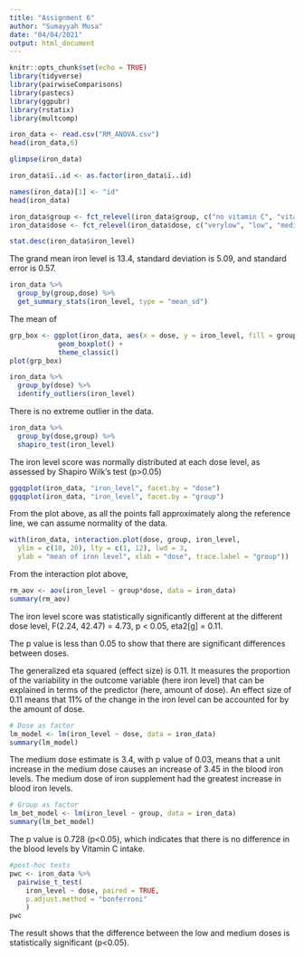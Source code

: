 ---
title: "Assignment 6"
author: "Sumayyah Musa"
date: "04/04/2021"
output: html_document
---

```{r setup, include=FALSE}
knitr::opts_chunk$set(echo = TRUE)
library(tidyverse)
library(pairwiseComparisons)
library(pastecs)
library(ggpubr)
library(rstatix)
library(multcomp)
```

```{r}
iron_data <- read.csv("RM_ANOVA.csv")
head(iron_data,6)
```

```{r}
glimpse(iron_data)
```

```{r}
iron_data$ï..id <- as.factor(iron_data$ï..id)
```

```{r}
names(iron_data)[1] <- "id"
head(iron_data)
```

```{r}
iron_data$group <- fct_relevel(iron_data$group, c("no vitamin C", "vitamin C"))
iron_data$dose <- fct_relevel(iron_data$dose, c("verylow", "low", "medium", "high"))
```

```{r}
stat.desc(iron_data$iron_level)
```

The grand mean iron level is 13.4, standard deviation is 5.09, and standard error is 0.57.

```{r}
iron_data %>%
  group_by(group,dose) %>%
  get_summary_stats(iron_level, type = "mean_sd")
```
The mean of 
```{r}
grp_box <- ggplot(iron_data, aes(x = dose, y = iron_level, fill = group)) +
            geom_boxplot() +
            theme_classic()
plot(grp_box)
```

```{r}
iron_data %>%
  group_by(dose) %>%
  identify_outliers(iron_level)
```

There is no extreme outlier in the data.

```{r}
iron_data %>%
  group_by(dose,group) %>%
  shapiro_test(iron_level)
```

The iron level score was normally distributed at each dose level, as assessed by Shapiro Wilk's test (p>0.05)

```{r}
ggqqplot(iron_data, "iron_level", facet.by = "dose")
ggqqplot(iron_data, "iron_level", facet.by = "group")
```

From the plot above, as all the points fall approximately along the reference line, we can assume normality of the data.

```{r}
with(iron_data, interaction.plot(dose, group, iron_level,
  ylim = c(10, 20), lty = c(1, 12), lwd = 3,
  ylab = "mean of iron level", xlab = "dose", trace.label = "group"))
```
From the interaction plot above, 

```{r}
rm_aov <- aov(iron_level ~ group*dose, data = iron_data)
summary(rm_aov)
```

The iron level score was statistically significantly different at the different dose level, F(2.24, 42.47) = 4.73, p < 0.05, eta2[g] = 0.11.

The p value is less than 0.05 to show that there are significant differences between doses.

The generalized eta squared (effect size) is 0.11. It measures the proportion of the variability in the outcome variable (here iron level) that can be explained in terms of the predictor (here, amount of dose). An effect size of 0.11 means that 11% of the change in the iron level can be accounted for by the amount of dose.

```{r}
# Dose as factor
lm_model <- lm(iron_level ~ dose, data = iron_data)
summary(lm_model)
```
The medium dose estimate is 3.4, with p value of 0.03, means that a unit increase in the medium dose causes an increase of 3.45 in the blood iron levels.
The medium dose of iron supplement had the greatest increase in blood iron levels.

```{r}
# Group as factor
lm_bet_model <- lm(iron_level ~ group, data = iron_data)
summary(lm_bet_model)
```

The p value is 0.728 (p<0.05), which indicates that there is no difference in the blood levels by Vitamin C intake. 

```{r}
#post-hoc tests
pwc <- iron_data %>%
  pairwise_t_test(
    iron_level ~ dose, paired = TRUE,
    p.adjust.method = "bonferroni"
    )
pwc
```

The result shows that the difference between the low and medium doses is statistically significant (p<0.05).






















